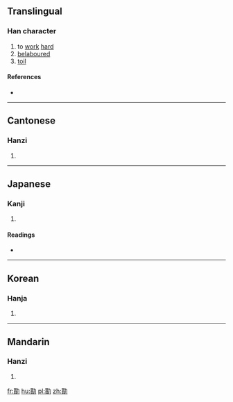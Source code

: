 {{also|勚}}
==Translingual==

===Han character===
{{Han char|rn=19|rad=力|as=12|sn=14|four=4482<sub>7</sub>|canj=心金大尸 (PCKS)|ids=⿰[[貰]][[力]]}}

# to [[work]] [[hard]]
# [[belabour]]ed
# [[toil]]

====References====
* {{Han ref|kx=0149.180|dkj=02441|dj=0337.110|hdz=10380.020|uh=52E9|ud=21225|bh=E143|bd=57667}}

----

==Cantonese==

===Hanzi===
{{yue-hanzi|jyut=|y=yi6|sim=勚}}

# {{defn|lang=yue|sort=力12}}

----

==Japanese==

===Kanji===
{{ja-kanji|grade=|rs=力12}}

# {{defn|lang=ja|sort=力12}}

====Readings====
* {{ja-readings|on=[[えい]] (ei), [[い]] (i), [[し]] (shi)|kun=[[いたつき]] (itatsuki), [[つかれる]] (tsukareru)}}

----

==Korean==

===Hanja===
{{ko-hanja|hangeul=[[예]], [[이]]|rv=ye, i|mr=ye, i}}

# {{defn|lang=ko|sort=力12}}

----

==Mandarin==

===Hanzi===
{{cmn-hanzi|sim=勚|pin=[[yì]] ([[yi4]])|wg=i<sup>4</sup>}}

# {{defn|lang=cmn|sort=力12}}

[[fr:勩]]
[[hu:勩]]
[[pl:勩]]
[[zh:勩]]